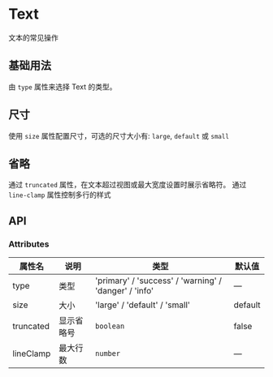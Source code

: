 # Text


文本的常见操作

## 基础用法

由 `type` 属性来选择 Text 的类型。

<CodeBlock name="TextBasic">
  <TextBasic />
</CodeBlock>

## 尺寸

使用 `size` 属性配置尺寸，可选的尺寸大小有: `large`, `default` 或 `small`

<CodeBlock name="TextSize">
  <TextSize />
</CodeBlock>

## 省略

通过 `truncated` 属性，在文本超过视图或最大宽度设置时展示省略符。 通过 `line-clamp` 属性控制多行的样式

<CodeBlock name="TextTruncated">
  <TextTruncated />
</CodeBlock>

## API

### Attributes

| 属性名    | 说明       | 类型                                                  | 默认值  |
| --------- | ---------- | ----------------------------------------------------- | ------- |
| type      | 类型       | 'primary' / 'success' / 'warning' / 'danger' / 'info' | —       |
| size      | 大小       | 'large' / 'default' / 'small'                         | default |
| truncated | 显示省略号 | `boolean`                                             | false   |
| lineClamp | 最大行数   | `number`                                              | —       |